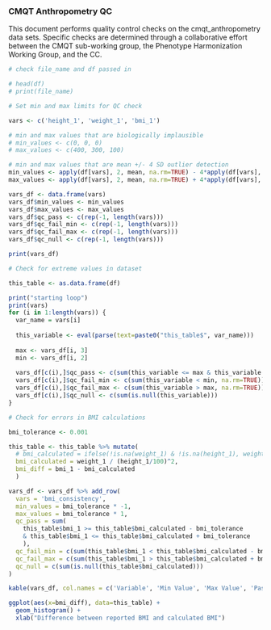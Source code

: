 ### CMQT Anthropometry QC 

This document performs quality control checks on the cmqt_anthropometry data sets. Specific checks are determined through a collaborative effort between the CMQT sub-working group, the Phenotype Harmonization Working Group, and the CC. 

```r
# check file_name and df passed in 

# head(df)
# print(file_name)
```

```r
# Set min and max limits for QC check 

vars <- c('height_1', 'weight_1', 'bmi_1')

# min and max values that are biologically implausible 
# min_values <- c(0, 0, 0)
# max_values <- c(400, 300, 100)

# min and max values that are mean +/- 4 SD outlier detection
min_values <- apply(df[vars], 2, mean, na.rm=TRUE) - 4*apply(df[vars], 2, sd, na.rm=TRUE)
max_values <- apply(df[vars], 2, mean, na.rm=TRUE) + 4*apply(df[vars], 2, sd, na.rm=TRUE)

vars_df <- data.frame(vars)
vars_df$min_values <- min_values
vars_df$max_values <- max_values
vars_df$qc_pass <- c(rep(-1, length(vars)))
vars_df$qc_fail_min <- c(rep(-1, length(vars)))
vars_df$qc_fail_max <- c(rep(-1, length(vars)))
vars_df$qc_null <- c(rep(-1, length(vars)))

print(vars_df)
```

```r
# Check for extreme values in dataset

this_table <- as.data.frame(df) 

print("starting loop")
print(vars)
for (i in 1:length(vars)) {
  var_name = vars[i]
  
  this_variable <- eval(parse(text=paste0("this_table$", var_name)))
  
  max <- vars_df[i, 3]
  min <- vars_df[i, 2]
  
  vars_df[c(i),]$qc_pass <- c(sum(this_variable <= max & this_variable >= min, na.rm=TRUE))
  vars_df[c(i),]$qc_fail_min <- c(sum(this_variable < min, na.rm=TRUE))
  vars_df[c(i),]$qc_fail_max <- c(sum(this_variable > max, na.rm=TRUE))
  vars_df[c(i),]$qc_null <- c(sum(is.null(this_variable)))
}

# Check for errors in BMI calculations 

bmi_tolerance <- 0.001

this_table <- this_table %>% mutate(
  # bmi_calculated = ifelse(!is.na(weight_1) & !is.na(height_1), weight_1 / (height_1/100)^2, NULL),
  bmi_calculated = weight_1 / (height_1/100)^2,
  bmi_diff = bmi_1 - bmi_calculated
  )

vars_df <- vars_df %>% add_row(
  vars = 'bmi_consistency',
  min_values = bmi_tolerance * -1,
  max_values = bmi_tolerance * 1,
  qc_pass = sum(
    this_table$bmi_1 >= this_table$bmi_calculated - bmi_tolerance
    & this_table$bmi_1 <= this_table$bmi_calculated + bmi_tolerance
    ),
  qc_fail_min = c(sum(this_table$bmi_1 < this_table$bmi_calculated - bmi_tolerance, na.rm=TRUE)),
  qc_fail_max = c(sum(this_table$bmi_1 > this_table$bmi_calculated + bmi_tolerance, na.rm=TRUE)),
  qc_null = c(sum(is.null(this_table$bmi_calculated)))
)

kable(vars_df, col.names = c('Variable', 'Min Value', 'Max Value', 'Pass QC', 'Fail QC Min', 'Fail QC Max', 'Null Values'),  caption = "QC check for anthropometry variables")
```

```r
ggplot(aes(x=bmi_diff), data=this_table) +
  geom_histogram() +
  xlab("Difference between reported BMI and calculated BMI")
```